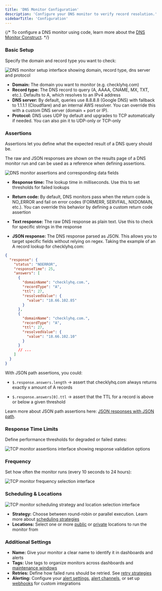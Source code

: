 ```yaml
---
title: 'DNS Monitor Configuration'
description: 'Configure your DNS monitor to verify record resolution.'
sidebarTitle: 'Configuration'
---
```


{/* <Tip>
To configure a DNS monitor using code, learn more about the [DNS Monitor Construct](/constructs/dns-monitor).
</Tip> */}

### Basic Setup

Specify the domain and record type you want to check:

<Frame>
  <img src="/images/dns-request.png" alt="DNS monitor setup interface showing domain, record type, dns server and protocol" />
</Frame>

* **Domain:** The domain you want to monitor (e.g. checklyhq.com)
* **Record type:** The DNS record to query (A, AAAA, CNAME, MX, TXT, etc.). Defaults to A, which resolves to an IPv4 address
* **DNS server:** By default, queries use 8.8.8.8 (Google DNS) with fallback to 1.1.1.1 (Cloudflare) and an internal AWS resolver. You can override this with a custom DNS server (domain + port or IP).
* **Protocol:** DNS uses UDP by default and upgrades to TCP automatically if needed. You can also pin it to UDP-only or TCP-only

### Assertions

Assertions let you define what the expected result of a DNS query should be.

The raw and JSON responses are shown on the results page of a DNS monitor run and can be used as a reference when defining assertions.

<Frame>
  <img src="/images/dns-assertions.png" alt="DNS monitor assertions and corresponding data fields" />
</Frame>

* **Response time:** The lookup time in milliseconds. Use this to set thresholds for failed lookups

* **Return code:** By default, DNS monitors pass when the return code is NO_ERROR and fail on error codes (FORMERR, SERVFAIL, NXDOMAIN, etc.). You can override this behavior by defining a custom return code assertion

* **Text response:** The raw DNS response as plain text. Use this to check for specific strings in the response

* **JSON response:** The DNS response parsed as JSON. This allows you to target specific fields without relying on regex. Taking the example of an A record lookup for checklyhq.com:

```json
{
  "response": {
    "status": "NOERROR",
    "responseTime": 25,
    "answers": [
      {
        "domainName": "checklyhq.com.",
        "recordType": "A",
        "ttl": 27,
        "resolvedValue": {
          "value": "18.66.102.85"
        }
      },
      {
        "domainName": "checklyhq.com.",
        "recordType": "A",
        "ttl": 27,
        "resolvedValue": {
          "value": "18.66.102.10"
        }
      }
      // ...
    ]
  }
}
```

With JSON path assertions, you could:

* `$.response.answers.length` → assert that checklyhq.com always returns exactly x amount of A records

* `$.response.answers[0].ttl` → assert that the TTL for a record is above or below a given threshold

Learn more about JSON path assertions here: [JSON responses with JSON path](/detect/synthetic-monitoring/api-checks/assertions/#json-responses-with-json-path).

### Response Time Limits

Define performance thresholds for degraded or failed states:

<Frame>
  <img src="/images/tcp-response.png" alt="TCP monitor assertions interface showing response validation options" />
</Frame>

### Frequency

Set how often the monitor runs (every 10 seconds to 24 hours):

<Frame>
  <img src="/images/tcp-frequency.png" alt="TCP monitor frequency selection interface" />
</Frame>

### Scheduling & Locations

<Frame>
  <img src="/images/tcp-scheduling-strategy.png" alt="TCP monitor scheduling strategy and location selection interface" />
</Frame>

* **Strategy:** Choose between round-robin or parallel execution. Learn more about [scheduling strategies](/monitoring/global-locations#scheduling-strategies)
* **Locations:** Select one or more [public](/monitoring/global-locations/) or [private](/platform/private-locations/overview) locations to run the monitor from

### Additional Settings

* **Name:** Give your monitor a clear name to identify it in dashboards and alerts
* **Tags:** Use tags to organize monitors across dashboards and [maintenance windows](/communicate/maintenance-windows/overview)
* **Retries:** Define how failed runs should be retried. See [retry strategies](/communicate/alerts/retries)
* **Alerting:** Configure your [alert settings](/communicate/alerts/configuration), [alert channels](/communicate/alerts/channels), or set up [webhooks](/communicate/alerts/webhooks) for custom integrations